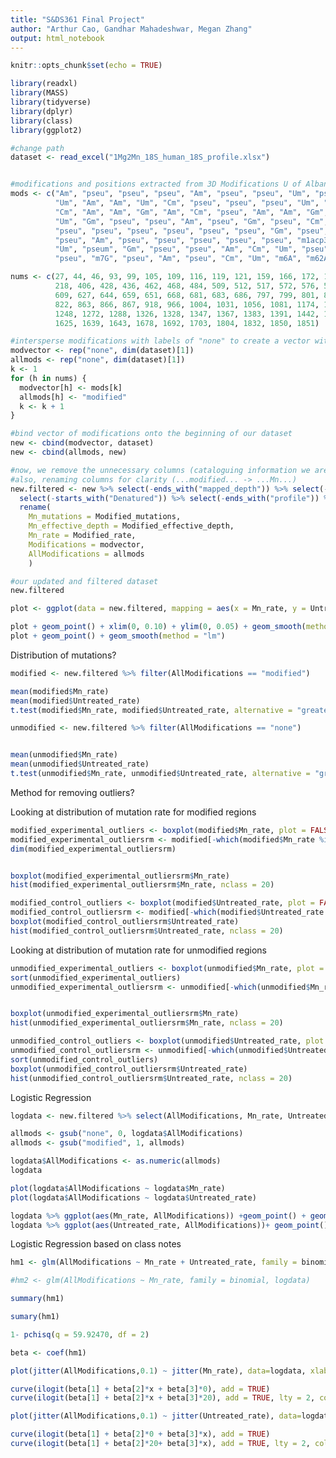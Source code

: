---
title: "S&DS361 Final Project"
author: "Arthur Cao, Gandhar Mahadeshwar, Megan Zhang"
output: html_notebook
---

```{r setup, include=FALSE}
knitr::opts_chunk$set(echo = TRUE)
```

```{r}
library(readxl)
library(MASS)
library(tidyverse)
library(dplyr)
library(class)
library(ggplot2)
```

```{r}
#change path
dataset <- read_excel("1Mg2Mn_18S_human_18S_profile.xlsx")


#modifications and positions extracted from 3D Modifications U of Albany database
mods <- c("Am", "pseu", "pseu", "pseu", "Am", "pseu", "pseu", "Um", "pseu", 
          "Um", "Am", "Am", "Um", "Cm", "pseu", "pseu", "pseu", "Um", "Gm", 
          "Cm", "Am", "Am", "Gm", "Am", "Cm", "pseu", "Am", "Am", "Gm", "pseu",
          "Um", "Gm", "pseu", "pseu", "Am", "pseu", "Gm", "pseu", "Cm", "Um", 
          "pseu", "pseu", "pseu", "pseu", "pseu", "pseu", "Gm", "pseu", "pseu", 
          "pseu", "Am", "pseu", "pseu", "pseu", "pseu", "pseu", "m1acp3Y", "Cm", 
          "Um", "pseum", "Gm", "pseu", "pseu", "Am", "Cm", "Um", "pseu", "Gm", 
          "pseu", "m7G", "pseu", "Am", "pseu", "Cm", "Um", "m6A", "m62A", "m62A")

nums <- c(27, 44, 46, 93, 99, 105, 109, 116, 119, 121, 159, 166, 172, 174, 210,
          218, 406, 428, 436, 462, 468, 484, 509, 512, 517, 572, 576, 590, 601, 
          609, 627, 644, 659, 651, 668, 681, 683, 686, 797, 799, 801, 814, 815,
          822, 863, 866, 867, 918, 966, 1004, 1031, 1056, 1081, 1174, 1238, 1244, 
          1248, 1272, 1288, 1326, 1328, 1347, 1367, 1383, 1391, 1442, 1445, 1490,
          1625, 1639, 1643, 1678, 1692, 1703, 1804, 1832, 1850, 1851)

#intersperse modifications with labels of "none" to create a vector with same size as dataset
modvector <- rep("none", dim(dataset)[1])
allmods <- rep("none", dim(dataset)[1])
k <- 1
for (h in nums) {
  modvector[h] <- mods[k]
  allmods[h] <- "modified"
  k <- k + 1
}

#bind vector of modifications onto the beginning of our dataset
new <- cbind(modvector, dataset)
new <- cbind(allmods, new)

#now, we remove the unnecessary columns (cataloguing information we are not going to use)
#also, renaming columns for clarity (...modified... -> ...Mn...)
new.filtered <- new %>% select(-ends_with("mapped_depth")) %>% select(-ends_with("read_depth")) %>% 
  select(-starts_with("Denatured")) %>% select(-ends_with("profile")) %>% select(-ends_with("err")) %>%
  rename(
    Mn_mutations = Modified_mutations,
    Mn_effective_depth = Modified_effective_depth,
    Mn_rate = Modified_rate,
    Modifications = modvector,
    AllModifications = allmods
    )

#our updated and filtered dataset
new.filtered

```




```{r}
plot <- ggplot(data = new.filtered, mapping = aes(x = Mn_rate, y = Untreated_rate, col = AllModifications)) 

plot + geom_point() + xlim(0, 0.10) + ylim(0, 0.05) + geom_smooth(method = "lm")
plot + geom_point() + geom_smooth(method = "lm")
```



Distribution of mutations?

```{r}
modified <- new.filtered %>% filter(AllModifications == "modified")

mean(modified$Mn_rate)
mean(modified$Untreated_rate)
t.test(modified$Mn_rate, modified$Untreated_rate, alternative = "greater")

unmodified <- new.filtered %>% filter(AllModifications == "none")


mean(unmodified$Mn_rate)
mean(unmodified$Untreated_rate)
t.test(unmodified$Mn_rate, unmodified$Untreated_rate, alternative = "greater")
```

Method for removing outliers?

Looking at distribution of mutation rate for modified regions
```{r}
modified_experimental_outliers <- boxplot(modified$Mn_rate, plot = FALSE)$out
modified_experimental_outliersrm <- modified[-which(modified$Mn_rate %in% modified_experimental_outliers),]
dim(modified_experimental_outliersrm)


boxplot(modified_experimental_outliersrm$Mn_rate)
hist(modified_experimental_outliersrm$Mn_rate, nclass = 20)

modified_control_outliers <- boxplot(modified$Untreated_rate, plot = FALSE)$out
modified_control_outliersrm <- modified[-which(modified$Untreated_rate %in% modified_control_outliers),]
boxplot(modified_control_outliersrm$Untreated_rate)
hist(modified_control_outliersrm$Untreated_rate, nclass = 20)
```



Looking at distribution of mutation rate for unmodified regions

```{r}
unmodified_experimental_outliers <- boxplot(unmodified$Mn_rate, plot = FALSE)$out
sort(unmodified_experimental_outliers)
unmodified_experimental_outliersrm <- unmodified[-which(unmodified$Mn_rate %in% unmodified_experimental_outliers),]


boxplot(unmodified_experimental_outliersrm$Mn_rate)
hist(unmodified_experimental_outliersrm$Mn_rate, nclass = 20)

unmodified_control_outliers <- boxplot(unmodified$Untreated_rate, plot = FALSE)$out
unmodified_control_outliersrm <- unmodified[-which(unmodified$Untreated_rate %in% unmodified_control_outliers),]
sort(unmodified_control_outliers)
boxplot(unmodified_control_outliersrm$Untreated_rate)
hist(unmodified_control_outliersrm$Untreated_rate, nclass = 20)
```


Logistic Regression

```{r}
logdata <- new.filtered %>% select(AllModifications, Mn_rate, Untreated_rate) %>%filter(Mn_rate < 0.015, Untreated_rate < 0.015) #filter(Mn_rate < 0.010022, Untreated_rate < 0.000855)

allmods <- gsub("none", 0, logdata$AllModifications)
allmods <- gsub("modified", 1, allmods)

logdata$AllModifications <- as.numeric(allmods)
logdata

plot(logdata$AllModifications ~ logdata$Mn_rate)
plot(logdata$AllModifications ~ logdata$Untreated_rate)
```

```{r}
logdata %>% ggplot(aes(Mn_rate, AllModifications)) +geom_point() + geom_smooth(method = "loess")
logdata %>% ggplot(aes(Untreated_rate, AllModifications))+ geom_point()  + geom_smooth(method = "loess")
```

Logistic Regression based on class notes

```{r}
hm1 <- glm(AllModifications ~ Mn_rate + Untreated_rate, family = binomial, logdata) 

#hm2 <- glm(AllModifications ~ Mn_rate, family = binomial, logdata) 

summary(hm1)

```

```{r}
sumary(hm1)
```

```{r}
1- pchisq(q = 59.92470, df = 2)

```

```{r}
beta <- coef(hm1)

plot(jitter(AllModifications,0.1) ~ jitter(Mn_rate), data=logdata, xlab="Mn_rate", ylab="Modified",pch=".")

curve(ilogit(beta[1] + beta[2]*x + beta[3]*0), add = TRUE)
curve(ilogit(beta[1] + beta[2]*x + beta[3]*20), add = TRUE, lty = 2, col = "red")
```

```{r}
plot(jitter(AllModifications,0.1) ~ jitter(Untreated_rate), data=logdata, xlab="Mn_rate", ylab="Modified",pch=".")

curve(ilogit(beta[1] + beta[2]*0 + beta[3]*x), add = TRUE)
curve(ilogit(beta[1] + beta[2]*20+ beta[3]*x), add = TRUE, lty = 2, col = "red")
```

